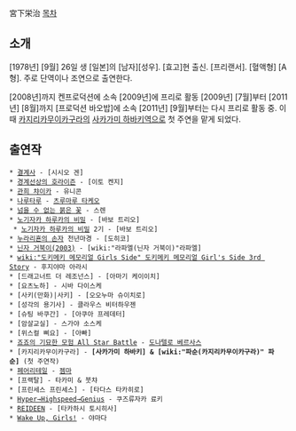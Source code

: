 宮下栄治
[[목차]]
== 소개 ==
[1978년] [9월] 26일 생 [일본]의 [남자][성우]. [효고]현 출신. [프리랜서]. [혈액형] [A형]. 주로 단역이나 조연으로 출연한다.
 
[2008년]까지 켄프로덕션에 소속
[2009년]에 프리로 활동
[2009년] [7월]부터 [2011년] [8월]까지 [프로덕션 바오밥]에 소속
[2011년] [9월]부터는 다시 프리로 활동 중. 이때 [[카지리카무이카구라]]의 [[사카가미 하바키]]역으로 첫 주연을 맡게 되었다.
 
== 출연작 ==
 * [[결계사]] - [시시오 겐]
 * [[경계선상의 호라이즌]] - [이토 켄지]
 * [[관희 챠이카]] - 유니콘
 * [[나루타루]] - [[츠루마루 타케오]]
 * [[넘을 수 없는 붉은 꽃]] - 스렌
 * [[노기자카 하루카의 비밀]] - [바보 트리오]
  * [[노기자카 하루카의 비밀]] 2기 - [바보 트리오] 
 * [[누라리횬의 손자]] 천년마경 - [도히코] 
 * [[닌자 거북이(2003)]] - [wiki:"라파엘(닌자 거북이)"라파엘]
 * [[wiki:"도키메키 메모리얼 Girls Side" 도키메키 메모리얼 Girl's Side 3rd Story]] - 후지야마 아라시
 * [드래고너트 더 레조넌스] - [아마기 케이이치]
 * [요츠노하] - 시바 다이스케
 * [사키(만화)|사키] - [오오누마 슈이치로]
 * [성각의 용기사] - 클라우스 비터하우젠
 * [슈팅 바쿠간] - [아쿠아 프레데터]
 * [암살교실] - 스가야 소스케
 * [위스컬 삐요] - [아빠] 
 * [[죠죠의 기묘한 모험 All Star Battle]] - [[도나텔로 베르사스]]
 * [카지리카무이카구라] - '''[사카가미 하바키] & [wiki:"파순(카지리카무이카구라)" 파순]''' (첫 주연작)
 * [[페어리테일]] - [[젬마]]
 * [프랙탈] - 타카미 & 붓챠
 * [프린세스 프린세스] - [타다스 타카히로]
 * [[Hyper→Highspeed→Genius]] - 쿠즈류자카 료키
 * [[REIDEEN]] - [타카하시 토시히사]
 * [[Wake Up, Girls!]] - 야마다
 
